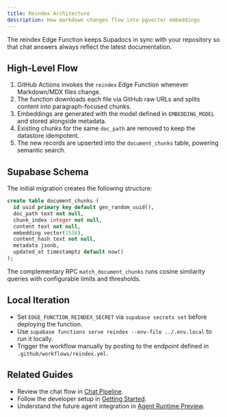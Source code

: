 ```yaml
---
title: Reindex Architecture
description: How markdown changes flow into pgvector embeddings
---
```


The reindex Edge Function keeps Supadocs in sync with your repository so that chat answers always reflect the latest documentation.

## High-Level Flow

1. GitHub Actions invokes the `reindex` Edge Function whenever Markdown/MDX files change.
2. The function downloads each file via GitHub raw URLs and splits content into paragraph-focused chunks.
3. Embeddings are generated with the model defined in `EMBEDDING_MODEL` and stored alongside metadata.
4. Existing chunks for the same `doc_path` are removed to keep the datastore idempotent.
5. The new records are upserted into the `document_chunks` table, powering semantic search.

## Supabase Schema

The initial migration creates the following structure:

```sql
create table document_chunks (
  id uuid primary key default gen_random_uuid(),
  doc_path text not null,
  chunk_index integer not null,
  content text not null,
  embedding vector(1536),
  content_hash text not null,
  metadata jsonb,
  updated_at timestamptz default now()
);
```

The complementary RPC `match_document_chunks` runs cosine similarity queries with configurable limits and thresholds.

## Local Iteration

- Set `EDGE_FUNCTION_REINDEX_SECRET` via `supabase secrets set` before deploying the function.
- Use `supabase functions serve reindex --env-file ../.env.local` to run it locally.
- Trigger the workflow manually by posting to the endpoint defined in `.github/workflows/reindex.yml`.

## Related Guides

- Review the chat flow in [Chat Pipeline](/docs/chat).
- Follow the developer setup in [Getting Started](/docs/getting-started).
- Understand the future agent integration in [Agent Runtime Preview](/docs/agent-runtime-preview).
